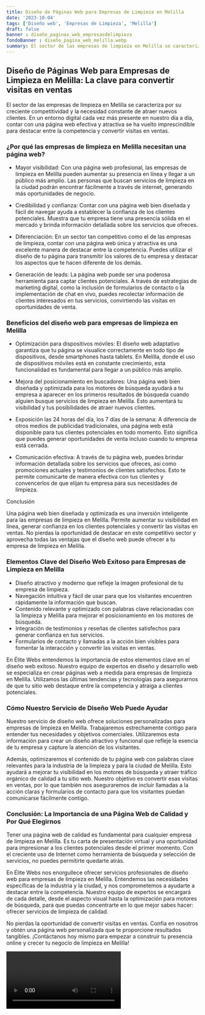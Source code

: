 ```yaml
---
title: Diseño de Páginas Web para Empresas de Limpieza en Melilla
date: '2023-10-04'
tags: ['Diseño web', 'Empresas de Limpieza', 'Melilla']
draft: false
banner : diseño_paginas_web_empresasdelimpieza
fondoBanner : diseño_pagina_web_melilla.webp
summary: El sector de las empresas de limpieza en Melilla se caracteriza por su creciente competitividad y la necesidad constante de atraer nuevos clientes. En un entorno digital cada vez más presente en nuestro día a día, contar con una página web efectiva y atractiva se ha vuelto imprescindible para destacar entre la competencia y convertir visitas en ventas.
---
```


## Diseño de Páginas Web para Empresas de Limpieza en Melilla: La clave para convertir visitas en ventas

El sector de las empresas de limpieza en Melilla se caracteriza por su creciente competitividad y la necesidad constante de atraer nuevos clientes. En un entorno digital cada vez más presente en nuestro día a día, contar con una página web efectiva y atractiva se ha vuelto imprescindible para destacar entre la competencia y convertir visitas en ventas.

### ¿Por qué las empresas de limpieza en Melilla necesitan una página web?

- Mayor visibilidad: Con una página web profesional, las empresas de limpieza en Melilla pueden aumentar su presencia en línea y llegar a un público más amplio. Las personas que buscan servicios de limpieza en la ciudad podrán encontrar fácilmente a través de internet, generando más oportunidades de negocio.

- Credibilidad y confianza: Contar con una página web bien diseñada y fácil de navegar ayuda a establecer la confianza de los clientes potenciales. Muestra que tu empresa tiene una presencia sólida en el mercado y brinda información detallada sobre los servicios que ofreces.

- Diferenciación: En un sector tan competitivo como el de las empresas de limpieza, contar con una página web única y atractiva es una excelente manera de destacar entre la competencia. Puedes utilizar el diseño de tu página para transmitir los valores de tu empresa y destacar los aspectos que te hacen diferente de los demás.

- Generación de leads: La página web puede ser una poderosa herramienta para captar clientes potenciales. A través de estrategias de marketing digital, como la inclusión de formularios de contacto o la implementación de chat en vivo, puedes recolectar información de clientes interesados en tus servicios, convirtiendo las visitas en oportunidades de venta.

### Beneficios del diseño web para empresas de limpieza en Melilla

- Optimización para dispositivos móviles: El diseño web adaptativo garantiza que tu página se visualice correctamente en todo tipo de dispositivos, desde smartphones hasta tablets. En Melilla, donde el uso de dispositivos móviles está en constante crecimiento, esta funcionalidad es fundamental para llegar a un público más amplio.

- Mejora del posicionamiento en buscadores: Una página web bien diseñada y optimizada para los motores de búsqueda ayudará a tu empresa a aparecer en los primeros resultados de búsqueda cuando alguien busque servicios de limpieza en Melilla. Esto aumentará tu visibilidad y tus posibilidades de atraer nuevos clientes.

- Exposición las 24 horas del día, los 7 días de la semana: A diferencia de otros medios de publicidad tradicionales, una página web está disponible para tus clientes potenciales en todo momento. Esto significa que puedes generar oportunidades de venta incluso cuando tu empresa está cerrada.

- Comunicación efectiva: A través de tu página web, puedes brindar información detallada sobre los servicios que ofreces, así como promociones actuales y testimonios de clientes satisfechos. Esto te permite comunicarte de manera efectiva con tus clientes y convencerlos de que elijan tu empresa para sus necesidades de limpieza.

Conclusión

Una página web bien diseñada y optimizada es una inversión inteligente para las empresas de limpieza en Melilla. Permite aumentar su visibilidad en línea, generar confianza en los clientes potenciales y convertir las visitas en ventas. No pierdas la oportunidad de destacar en este competitivo sector y aprovecha todas las ventajas que el diseño web puede ofrecer a tu empresa de limpieza en Melilla.

<GifSeo />

<Cta />

### Elementos Clave del Diseño Web Exitoso para Empresas de Limpieza en Melilla

- Diseño atractivo y moderno que refleje la imagen profesional de tu empresa de limpieza.
- Navegación intuitiva y fácil de usar para que los visitantes encuentren rápidamente la información que buscan.
- Contenido relevante y optimizado con palabras clave relacionadas con la limpieza y Melilla para mejorar el posicionamiento en los motores de búsqueda.
- Integración de testimonios y reseñas de clientes satisfechos para generar confianza en tus servicios.
- Formularios de contacto y llamadas a la acción bien visibles para fomentar la interacción y convertir las visitas en ventas.

En Élite Webs entendemos la importancia de estos elementos clave en el diseño web exitoso. Nuestro equipo de expertos en diseño y desarrollo web se especializa en crear páginas web a medida para empresas de limpieza en Melilla. Utilizamos las últimas tendencias y tecnologías para asegurarnos de que tu sitio web destaque entre la competencia y atraiga a clientes potenciales.

### Cómo Nuestro Servicio de Diseño Web Puede Ayudar

Nuestro servicio de diseño web ofrece soluciones personalizadas para empresas de limpieza en Melilla. Trabajaremos estrechamente contigo para entender tus necesidades y objetivos comerciales. Utilizaremos esta información para crear un diseño atractivo y funcional que refleje la esencia de tu empresa y capture la atención de los visitantes.

Además, optimizaremos el contenido de tu página web con palabras clave relevantes para la industria de la limpieza y para la ciudad de Melilla. Esto ayudará a mejorar tu visibilidad en los motores de búsqueda y atraer tráfico orgánico de calidad a tu sitio web. Nuestro objetivo es convertir esas visitas en ventas, por lo que también nos aseguraremos de incluir llamadas a la acción claras y formularios de contacto para que los visitantes puedan comunicarse fácilmente contigo.

### Conclusión: La Importancia de una Página Web de Calidad y Por Qué Elegirnos

Tener una página web de calidad es fundamental para cualquier empresa de limpieza en Melilla. Es tu carta de presentación virtual y una oportunidad para impresionar a los clientes potenciales desde el primer momento. Con el creciente uso de Internet como herramienta de búsqueda y selección de servicios, no puedes permitirte quedarte atrás.

En Élite Webs nos enorgullece ofrecer servicios profesionales de diseño web para empresas de limpieza en Melilla. Entendemos las necesidades específicas de la industria y la ciudad, y nos comprometemos a ayudarte a destacar entre la competencia. Nuestro equipo de expertos se encargará de cada detalle, desde el aspecto visual hasta la optimización para motores de búsqueda, para que puedas concentrarte en lo que mejor sabes hacer: ofrecer servicios de limpieza de calidad.

No pierdas la oportunidad de convertir visitas en ventas. Confía en nosotros y obtén una página web personalizada que te proporcione resultados tangibles. ¡Contáctanos hoy mismo para empezar a construir tu presencia online y crecer tu negocio de limpieza en Melilla!

<Video />

<CtaBot job='Empresas de Limpieza' city='Melilla'/>

<Gmaps query='Melilla+españa+maps' />
